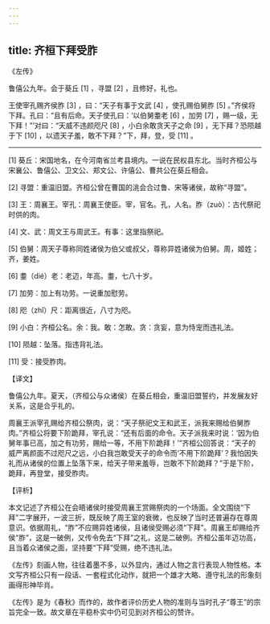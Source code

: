 ```yaml
---
---
---
```

title: 齐桓下拜受胙
---




《左传》

鲁僖公九年。会于葵丘 [1] ，寻盟 [2] ，且修好，礼也。

王使宰孔赐齐侯胙 [3] ，曰：“天子有事于文武 [4] ，使孔赐伯舅胙 [5] 。”齐侯将下拜。孔曰：“且有后命。天子使孔曰：‘以伯舅耋老 [6] ，加劳 [7] ，赐一级，无下拜！”’对曰：“天威不违颜咫尺 [8] ，小白余敢贪天子之命 [9] ，无下拜？恐陨越于下 [10] ，以遗天子羞，敢不下拜？”下，拜，登，受 [11] 。



* * *



[1] 葵丘：宋国地名，在今河南省兰考县境内。一说在民权县东北。当时齐桓公与宋襄公、鲁僖公、卫文公、郑文公、许僖公、曹共公在葵丘相会。

[2] 寻盟：重温旧盟。齐桓公曾在曹国的洮会合过鲁、宋等诸侯，故称“寻盟”。

[3] 王：周襄王。宰孔：周襄王使臣。宰，官名。孔，人名。胙（zuò）：古代祭祀时供的肉。

[4] 文、武：周文王与周武王。有事：这里指祭祀。

[5] 伯舅：周天子尊称同姓诸侯为伯父或叔父，尊称异姓诸侯为伯舅。周，姬姓；齐，姜姓。

[6] 耋（dié）老：老迈，年高。耋，七八十岁。

[7] 加劳：加上有功劳。一说重加慰劳。

[8] 咫（zhǐ）尺：距离很近，八寸为咫。

[9] 小白：齐桓公名。余：我。敢：怎敢。贪：贪妄，意为恃宠而违礼法。

[10] 陨越：坠落。指违背礼法。

[11] 受：接受胙肉。

【译文】

鲁僖公九年。夏天，（齐桓公与众诸侯）在葵丘相会，重温旧盟誓约，并发展友好关系，这是合乎礼的。

周襄王派宰孔赐给齐桓公祭肉，说：“天子祭祀文王和武王，派我来赐给伯舅胙肉。”齐桓公将要下阶跪拜，宰孔说：“还有后面的命令。天子派我来时说：‘因为伯舅年事已高，加之有功劳，赐给一等，不用下阶跪拜！’”齐桓公回答说：“天子的威严离颜面不过咫尺之远，小白我岂敢受天子的命令而‘不用下阶跪拜’？我怕因失礼而从诸侯的位置上坠落下来，给天子带来羞辱，岂敢不下阶跪拜？”于是下阶，跪拜，再登堂，接受胙肉。

【评析】

本文记述了齐桓公在会晤诸侯时接受周襄王赏赐祭肉的一个场面。全文围绕“下拜”二字展开，一波三折，既反映了周王室的衰微，也反映了当时还普遍存在尊周意识。依据周礼，“胙”不应赐异姓诸侯，且诸侯受赐必须“下拜”。周襄王却赐给齐侯“胙”，这是一破例，又传令免去“下拜”之礼，这是二破例。齐桓公虽年迈功高，且当着众诸侯之面，坚持要“下拜”受赐，绝不违礼法。

《左传》刻画人物，往往着墨不多，以外显内，通过人物之言行表现人物性格。本文写齐桓公只有一段话、一套程式化动作，就把一个雄才大略、遵守礼法的形象刻画得形神毕肖。

《左传》是为《春秋》而作的，故作者评价历史人物的准则与当时孔子“尊王”的宗旨完全一致。故文章在平稳朴实中仍可见到对齐桓公的赞许。